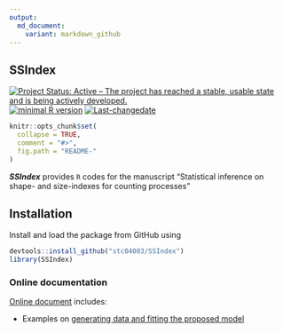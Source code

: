 ```yaml
---
output:
  md_document:
    variant: markdown_github
---
```


## **SSIndex**

[![Project Status: Active – The project has reached a stable, usable state and is being actively developed.](http://www.repostatus.org/badges/latest/active.svg)](http://www.repostatus.org/#active)
[![minimal R version](https://img.shields.io/badge/R%3E%3D-3.4.0-6666ff.svg)](https://cran.r-project.org/)
[![Last-changedate](https://img.shields.io/badge/last%20change-`r gsub('-', '--', Sys.Date())`-yellowgreen.svg)](/commits/master)


```r
knitr::opts_chunk$set(
  collapse = TRUE,
  comment = "#>",
  fig.path = "README-"
)
```

***SSIndex*** provides `R` codes for the manuscript "Statistical inference on shape- and size-indexes for counting processes"

## Installation

Install and load the package from GitHub using 
```r
devtools::install_github("stc04003/SSIndex")
library(SSIndex)
```

### Online documentation 
[Online document](https://www.sychiou.com/SSIndex/index.html) includes:

* Examples on [generating data and fitting the proposed model](https://www.sychiou.com/tranSurv/articles/examples.html)


